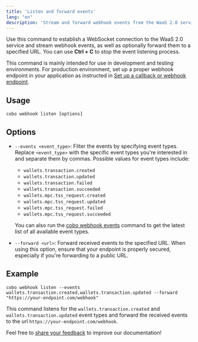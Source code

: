 ```yaml
---
title: 'Listen and forward events'
lang: "en"
description: 'Stream and forward webhook events from the WaaS 2.0 service using Cobo CLI.'
---
```


Use this command to establish a WebSocket connection to the WaaS 2.0 service and stream webhook events, as well as optionally forward them to a specified URL. You can use **Ctrl + C** to stop the event listening process.

<Note>This command is mainly intended for use in development and testing environments. For production environment, set up a proper webhook endpoint in your application as instructed in [Set up a callback or webhook endpoint](/v2/guides/webhooks-callbacks/set-up-endpoint).</Note>

## Usage

```shell
cobo webhook listen [options]
```

## Options

- `--events <event_type>`: Filter the events by specifying event types. Replace `<event_type>` with the specific event types you're interested in and separate them by commas. Possible values for event types include:
    - `wallets.transaction.created`
    - `wallets.transaction.updated`
    - `wallets.transaction.failed`
    - `wallets.transaction.succeeded`
    - `wallets.mpc.tss_request.created`
    - `wallets.mpc.tss_request.updated`
    - `wallets.mpc.tss_request.failed`
    - `wallets.mpc.tss_request.succeeded`

    <Info>You can also run the [cobo webhook events](/v2/developer-tools/cobo-cli/event-types) command to get the latest list of all available event types.</Info>

- `--forward <url>`: Forward received events to the specified URL.
    <Note>When using this option, ensure that your endpoint is properly secured, especially if you're forwarding to a public URL.</Note>

## Example

```shell   
cobo webhook listen --events wallets.transaction.created,wallets.transaction.updated --forward "https://your-endpoint.com/webhook"
```

This command listens for the `wallets.transaction.created` and `wallets.transaction.updated` event types and forward the received events to the url `https://your-endpoint.com/webhook`.

<Tip>Feel free to [share your feedback](https://forms.zohopublic.com/cobo/form/DocumentFeedbackForm/formperma/QvLOhxJv1_JMsJ-1dleZ8Itb_7rzN-LtgvsDdxosoVI) to improve our documentation!</Tip>